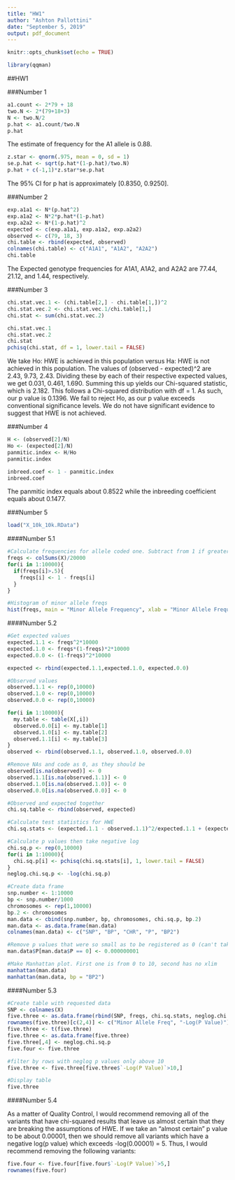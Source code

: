 ---
title: "HW1"
author: "Ashton Pallottini"
date: "September 5, 2019"
output: pdf_document
---

```{r setup, include=FALSE}
knitr::opts_chunk$set(echo = TRUE)
```

```{r}
library(qqman)
```


##HW1

###Number 1

```{r}
a1.count <- 2*79 + 18
two.N <- 2*(79+18+3)
N <- two.N/2
p.hat <- a1.count/two.N
p.hat
```

The estimate of frequency for the A1 allele is 0.88.

```{r}
z.star <- qnorm(.975, mean = 0, sd = 1)
se.p.hat <- sqrt(p.hat*(1-p.hat)/two.N)
p.hat + c(-1,1)*z.star*se.p.hat
```

The 95% CI for p hat is approximately [0.8350, 0.9250].

###Number 2

```{r}
exp.a1a1 <- N*(p.hat^2)
exp.a1a2 <- N*2*p.hat*(1-p.hat)
exp.a2a2 <- N*(1-p.hat)^2
expected <- c(exp.a1a1, exp.a1a2, exp.a2a2)
observed <- c(79, 18, 3)
chi.table <- rbind(expected, observed)
colnames(chi.table) <- c("A1A1", "A1A2", "A2A2")
chi.table
```
The Expected genotype frequencies for A1A1, A1A2, and A2A2 are 77.44, 21.12, and 1.44, respectively.

###Number 3

```{r}
chi.stat.vec.1 <- (chi.table[2,] - chi.table[1,])^2
chi.stat.vec.2 <- chi.stat.vec.1/chi.table[1,]
chi.stat <- sum(chi.stat.vec.2)

chi.stat.vec.1
chi.stat.vec.2
chi.stat
pchisq(chi.stat, df = 1, lower.tail = FALSE)
```

We take Ho: HWE is achieved in this population versus Ha: HWE is not achieved in this population. The values of (observed - expected)^2 are 2.43, 9.73, 2.43. Dividing these by each of their respective expected values, we get 0.031, 0.461, 1.690. Summing this up yields our Chi-squared statistic, which is 2.182. This follows a Chi-squared distribution with df = 1. As such, our p value is 0.1396. We fail to reject Ho, as our p value exceeds conventional significance levels. We do not have significant evidence to suggest that HWE is not achieved.

###Number 4

```{r}
H <- (observed[2]/N)
Ho <- (expected[2]/N)
panmitic.index <- H/Ho
panmitic.index

inbreed.coef <- 1 - panmitic.index
inbreed.coef
```
The panmitic index equals about 0.8522 while the inbreeding coefficient equals about 0.1477.

###Number 5

```{r}
load("X_10k_10k.RData")
```

####Number 5.1

```{r}
#Calculate frequencies for allele coded one. Subtract from 1 if greater than 0.5
freqs <- colSums(X)/20000
for(i in 1:10000){
  if(freqs[i]>.5){
    freqs[i] <- 1 - freqs[i]
  }
}

#Histogram of minor allele freqs
hist(freqs, main = "Minor Allele Frequency", xlab = "Minor Allele Frequency", ylab = "Number of Occurrences")
```

####Number 5.2

```{r}
#Get expected values
expected.1.1 <- freqs^2*10000
expected.1.0 <- freqs*(1-freqs)*2*10000
expected.0.0 <- (1-freqs)^2*10000

expected <- rbind(expected.1.1,expected.1.0, expected.0.0)
```


```{r}
#Observed values 
observed.1.1 <- rep(0,10000)
observed.1.0 <- rep(0,10000)
observed.0.0 <- rep(0,10000)

for(i in 1:10000){
  my.table <- table(X[,i])
  observed.0.0[i] <- my.table[1]
  observed.1.0[i] <- my.table[2]
  observed.1.1[i] <- my.table[3]
}
observed <- rbind(observed.1.1, observed.1.0, observed.0.0)
```

```{r}
#Remove NAs and code as 0, as they should be
observed[is.na(observed)] <- 0
observed.1.1[is.na(observed.1.1)] <- 0
observed.1.0[is.na(observed.1.0)] <- 0
observed.0.0[is.na(observed.0.0)] <- 0
```

```{r}
#Observed and expected together
chi.sq.table <- rbind(observed, expected)
```

```{r}
#Calculate test statistics for HWE
chi.sq.stats <- (expected.1.1 - observed.1.1)^2/expected.1.1 + (expected.1.0 - observed.1.0)^2/expected.1.0 + (expected.0.0 - observed.0.0)^2/expected.0.0
```

```{r}
#Calculate p values then take negative log
chi.sq.p <- rep(0,10000)
for(i in 1:10000){
  chi.sq.p[i] <- pchisq(chi.sq.stats[i], 1, lower.tail = FALSE)
}
neglog.chi.sq.p <- -log(chi.sq.p)
```

```{r}
#Create data frame
snp.number <- 1:10000
bp <- snp.number/1000
chromosomes <- rep(1,10000)
bp.2 <- chromosomes
man.data <- cbind(snp.number, bp, chromosomes, chi.sq.p, bp.2)
man.data <- as.data.frame(man.data)
colnames(man.data) <- c("SNP", "BP", "CHR", "P", "BP2")

#Remove p values that were so small as to be registered as 0 (can't take log of 0)
man.data$P[man.data$P == 0] <- 0.000000001

#Make Manhattan plot. First one is from 0 to 10, second has no xlim
manhattan(man.data)
manhattan(man.data, bp = "BP2")
```

####Number 5.3


```{r}
#Create table with requested data
SNP <- colnames(X)
five.three <- as.data.frame(rbind(SNP, freqs, chi.sq.stats, neglog.chi.sq.p, chi.sq.table))
rownames(five.three)[c(2,4)] <- c("Minor Allele Freq", "-Log(P Value)")
five.three <- t(five.three)
five.three <- as.data.frame(five.three)
five.three[,4] <- neglog.chi.sq.p
five.four <- five.three

#filter by rows with neglog p values only above 10
five.three <- five.three[five.three$`-Log(P Value)`>10,]
```

```{r}
#Display table
five.three
```

####Number 5.4

As a matter of Quality Control, I would recommend removing all of the variants that have chi-squared results that leave us almost certain that they are breaking the assumptions of HWE. If we take an "almost certain" p value to be about 0.00001, then we should remove all variants which have a negative log(p value) which exceeds -log(0.00001) = 5. Thus, I would recommend removing the following variants:

```{r}
five.four <- five.four[five.four$`-Log(P Value)`>5,]
rownames(five.four)
```

